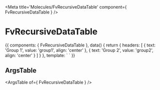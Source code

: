 
<Meta title='Molecules/FvRecursiveDataTable' component={ FvRecursiveDataTable } />

# FvRecursiveDataTable

<Canvas>
<Story name='Common' height='150px'>{{
  components: { FvRecursiveDataTable },
  data() {
    return {
      headers: [
        {
          text: 'Group 1',
          value: 'group1',
          align: 'center'
        },
        {
          text: 'Group 2',
          value: 'group2',
          align: 'center'
        }
      ]
    }
  },
  template: `<FvRecursiveDataTable
    :headers="headers"
  >
  </FvRecursiveDataTable>`
}}</Story>
</Canvas>

## ArgsTable

<ArgsTable of={ FvRecursiveDataTable } />
